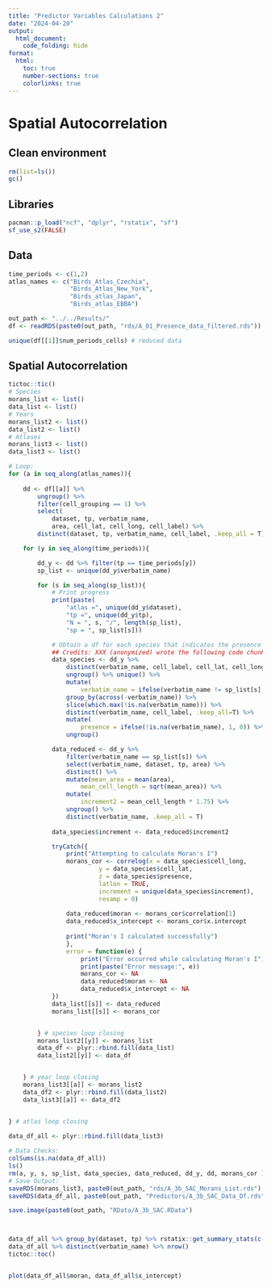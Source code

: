 ```yaml
---
title: "Predictor Variables Calculations 2"
date: "2024-04-20"
output:
  html_document:
    code_folding: hide
format:
  html:
    toc: true
    number-sections: true
    colorlinks: true
---
```


# Spatial Autocorrelation

## Clean environment
```r
rm(list=ls())
gc()
```

## Libraries

```r
pacman::p_load("ncf", "dplyr", "rstatix", "sf")
sf_use_s2(FALSE)
```


## Data
```r
time_periods <- c(1,2)
atlas_names <- c("Birds_Atlas_Czechia", 
                 "Birds_Atlas_New_York",
                 "Birds_atlas_Japan", 
                 "Birds_atlas_EBBA")

out_path <- "../../Results/"
df <- readRDS(paste0(out_path, "rds/A_01_Presence_data_filtered.rds"))

unique(df[[1]]$num_periods_cells) # reduced data

```

## Spatial Autocorrelation

```r
tictoc::tic()
# Species 
morans_list <- list()
data_list <- list()
# Years
morans_list2 <- list()
data_list2 <- list()
# Atlases
morans_list3 <- list()
data_list3 <- list()

# Loop:
for (a in seq_along(atlas_names)){
    
    dd <- df[[a]] %>%
        ungroup() %>%
        filter(cell_grouping == 1) %>%
        select(
            dataset, tp, verbatim_name, 
            area, cell_lat, cell_long, cell_label) %>%
        distinct(dataset, tp, verbatim_name, cell_label, .keep_all = T) 

    for (y in seq_along(time_periods)){

        dd_y <- dd %>% filter(tp == time_periods[y]) 
        sp_list <- unique(dd_y$verbatim_name)

        for (s in seq_along(sp_list)){
            # Print progress 
            print(paste(
                "atlas =", unique(dd_y$dataset), 
                "tp =", unique(dd_y$tp), 
                "N = ", s, "/", length(sp_list), 
                "sp = ", sp_list[s]))

            # Obtain a df for each species that indicates the presence (1) or absence (0) of the species
            ## Credits: XXX (anonymized) wrote the following code chunk to obtain presence-absence df for each species:
            data_species <- dd_y %>% 
                distinct(verbatim_name, cell_label, cell_lat, cell_long) %>% 
                ungroup() %>% unique() %>%
                mutate(
                    verbatim_name = ifelse(verbatim_name != sp_list[s], NA, verbatim_name)) %>%
                group_by(across(-verbatim_name)) %>%
                slice(which.max(!is.na(verbatim_name))) %>% 
                distinct(verbatim_name, cell_label, .keep_all=T) %>%
                mutate(
                    presence = ifelse(!is.na(verbatim_name), 1, 0)) %>% 
                ungroup()

            data_reduced <- dd_y %>% 
                filter(verbatim_name == sp_list[s]) %>% 
                select(verbatim_name, dataset, tp, area) %>% 
                distinct() %>% 
                mutate(mean_area = mean(area),
                    mean_cell_length = sqrt(mean_area)) %>% 
                mutate(
                    increment2 = mean_cell_length * 1.75) %>% 
                ungroup() %>% 
                distinct(verbatim_name, .keep_all = T)
      
            data_species$increment <- data_reduced$increment2

            tryCatch({
                print("Attempting to calculate Moran's I")
                morans_cor <- correlog(x = data_species$cell_long, 
                         y = data_species$cell_lat, 
                         z = data_species$presence, 
                         latlon = TRUE, 
                         increment = unique(data_species$increment), 
                         resamp = 0)
  
                data_reduced$moran <- morans_cor$correlation[1]
                data_reduced$x_intercept <- morans_cor$x.intercept
  
                print("Moran's I calculated successfully")
                }, 
                error = function(e) {
                    print("Error occurred while calculating Moran's I")
                    print(paste("Error message:", e))
                    morans_cor <- NA
                    data_reduced$moran <- NA
                    data_reduced$x_intercept <- NA
            })
            data_list[[s]] <- data_reduced
            morans_list[[s]] <- morans_cor 


        } # species loop closing
        morans_list2[[y]] <- morans_list
        data_df <- plyr::rbind.fill(data_list)
        data_list2[[y]] <- data_df


    } # year loop closing
    morans_list3[[a]] <- morans_list2
    data_df2 <- plyr::rbind.fill(data_list2)
    data_list3[[a]] <- data_df2


} # atlas loop closing

data_df_all <- plyr::rbind.fill(data_list3) 
 
# Data Checks:
colSums(is.na(data_df_all))
ls()
rm(a, y, s, sp_list, data_species, data_reduced, dd_y, dd, morans_cor )
# Save Output:
saveRDS(morans_list3, paste0(out_path, "rds/A_3b_SAC_Morans_List.rds"))
saveRDS(data_df_all, paste0(out_path, "Predictors/A_3b_SAC_Data_Df.rds")

save.image(paste0(out_path, "RData/A_3b_SAC.RData")



data_df_all %>% group_by(dataset, tp) %>% rstatix::get_summary_stats(c(moran,x_intercept), type = "robust")
data_df_all %>% distinct(verbatim_name) %>% nrow()
tictoc::toc()


plot(data_df_all$moran, data_df_all$x_intercept)
```